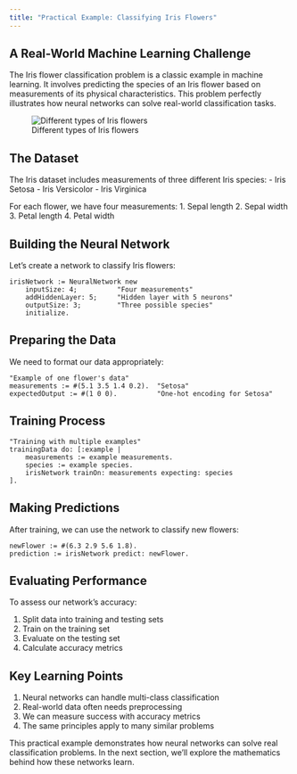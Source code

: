 ```yaml
---
title: "Practical Example: Classifying Iris Flowers"
---
```


## A Real-World Machine Learning Challenge

The Iris flower classification problem is a classic example in machine learning. It involves predicting the species of an Iris flower based on measurements of its physical characteristics. This problem perfectly illustrates how neural networks can solve real-world classification tasks.

![Different types of Iris flowers](attach/2021-AI-General.044.png)

## The Dataset

The Iris dataset includes measurements of three different Iris species:
- Iris Setosa
- Iris Versicolor
- Iris Virginica

For each flower, we have four measurements:
1. Sepal length
2. Sepal width
3. Petal length
4. Petal width

## Building the Neural Network

Let's create a network to classify Iris flowers:

```pharo
irisNetwork := NeuralNetwork new
    inputSize: 4;          "Four measurements"
    addHiddenLayer: 5;     "Hidden layer with 5 neurons"
    outputSize: 3;         "Three possible species"
    initialize.
```

## Preparing the Data

We need to format our data appropriately:

```pharo
"Example of one flower's data"
measurements := #(5.1 3.5 1.4 0.2).  "Setosa"
expectedOutput := #(1 0 0).          "One-hot encoding for Setosa"
```

## Training Process

```pharo
"Training with multiple examples"
trainingData do: [:example |
    measurements := example measurements.
    species := example species.
    irisNetwork trainOn: measurements expecting: species
].
```

## Making Predictions

After training, we can use the network to classify new flowers:

```pharo
newFlower := #(6.3 2.9 5.6 1.8).
prediction := irisNetwork predict: newFlower.
```

## Evaluating Performance

To assess our network's accuracy:

1. Split data into training and testing sets
2. Train on the training set
3. Evaluate on the testing set
4. Calculate accuracy metrics

## Key Learning Points

1. Neural networks can handle multi-class classification
2. Real-world data often needs preprocessing
3. We can measure success with accuracy metrics
4. The same principles apply to many similar problems

This practical example demonstrates how neural networks can solve real classification problems. In the next section, we'll explore the mathematics behind how these networks learn.
